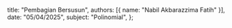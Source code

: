   title: "Pembagian Bersusun",
  authors: [{ name: "Nabil Akbarazzima Fatih" }],
  date: "05/04/2025",
  subject: "Polinomial",
};
